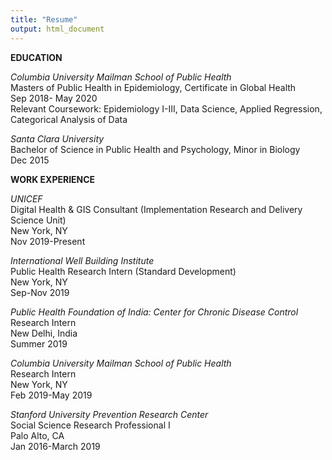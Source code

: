 ```yaml
---
title: "Resume"
output: html_document
---
```


**EDUCATION** 

*Columbia University Mailman School of Public Health*		
Masters of Public Health in Epidemiology, Certificate in Global Health
<br>
Sep 2018- May 2020 
<br>
Relevant Coursework: Epidemiology I-III, Data Science, Applied Regression, Categorical Analysis of Data

*Santa Clara University*
<br>
Bachelor of Science in Public Health and Psychology, Minor in Biology 
<br>
Dec 2015	

**WORK EXPERIENCE**

*UNICEF*
<br>
Digital Health & GIS Consultant (Implementation Research and Delivery Science Unit)			      
New York, NY
<br>
Nov 2019-Present

*International Well Building Institute* 
<br>
Public Health Research Intern (Standard Development)	
New York, NY
<br>
Sep-Nov 2019
 	
*Public Health Foundation of India: Center for Chronic Disease Control*
<br>
Research Intern	
<br>
New Delhi, India
<br>
Summer 2019

*Columbia University Mailman School of Public Health*
<br>
Research Intern
<br>
New York, NY
<br>
Feb 2019-May 2019

*Stanford University Prevention Research Center* 
<br>
Social Science Research Professional I
<br>
Palo Alto, CA
<br>
Jan 2016-March 2019          	               




